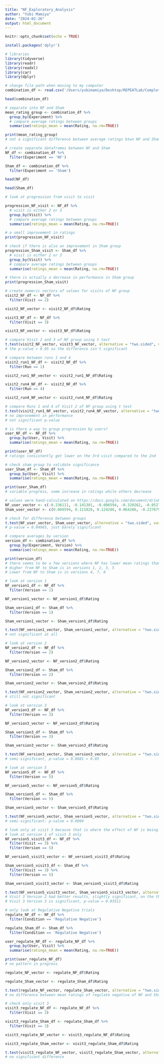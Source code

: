 ```yaml
---
title: "NF_Exploratory_Analysis"
author: "Yubi Mamiya"
date: "2024-02-26"
output: html_document
---
```


```r
knitr::opts_chunk$set(echo = TRUE)
```

```r
install.packages('dplyr')
```


```r
# libraries
library(tidyverse)
library(readr)
library(readxl)
library(car)
library(dplyr)
```

```r
# change file path when moving to my computer
combination_df <- read.csv('/Users/yubimamiya/Desktop/REPEATLab/CompleteCombination.csv')
```

```r
head(combination_df)
```


```r
# separate into NF and Sham
mean_rating_group <- combination_df %>%
  group_by(Experiment) %>%
  # compare average ratings between groups
  summarise(ratings_mean = mean(Rating, na.rm=TRUE))
```

```r
print(mean_rating_group)
# not a significant difference between average ratings btwn NF and Sham grops
```

```r
# create separate dataframes between NF and Sham
NF_df <- combination_df %>%
  filter(Experiment == 'NF')

Sham_df <- combination_df %>%
  filter(Experiment == 'Sham')
```

```r
head(NF_df)
```

```r
head(Sham_df)
```

```r
# look at progression from visit to visit

progression_NF_visit <- NF_df %>%
  # visit is either 2 or 3
  group_by(Visit) %>%
  # compare average ratings between groups
  summarise(ratings_mean = mean(Rating, na.rm=TRUE))
```

```r
# a small improvement in ratings
print(progression_NF_visit)
```

```r
# check if there is also an improvement in Sham group
progression_Sham_visit <- Sham_df %>%
  # visit is either 2 or 3
  group_by(Visit) %>%
  # compare average ratings between groups
  summarise(ratings_mean = mean(Rating, na.rm=TRUE))
```

```r
# there is actually a decrease in performance in Sham group
print(progression_Sham_visit)
```

```r
# create numeric vectors of values for visits of NF group
visit2_NF_df <- NF_df %>%
  filter(Visit == 2)

visit2_NF_vector <- visit2_NF_df$Rating

visit3_NF_df <- NF_df %>%
  filter(Visit == 3)

visit3_NF_vector <- visit3_NF_df$Rating
```

```r
# compare Visit 2 and 3 of NF group using t test
t.test(visit2_NF_vector, visit3_NF_vector, alternative = "two.sided", var.equal = FALSE)
# the p-value > 0.05 so the difference isn't significant
```

```r
# compare between runs 1 and 4
visit2_run1_NF_df <- visit2_NF_df %>%
  filter(Run == 1)

visit2_run1_NF_vector <- visit2_run1_NF_df$Rating

visit2_run4_NF_df <- visit2_NF_df %>%
  filter(Run == 4)

visit2_run4_NF_vector <- visit2_run4_NF_df$Rating
```

```r
# compare Runs 1 and 4 of Visit 2 of NF group using t test
t.test(visit2_run1_NF_vector, visit2_run4_NF_vector, alternative = "two.sided", var.equal = FALSE)
# no improvement in performance
# not significant p-value
```

```r
# is there a way to group progression by users?
user_NF_df <- NF_df %>%
  group_by(User, Visit) %>%
  summarise(ratings_mean = mean(Rating, na.rm=TRUE))
```

```r
print(user_NF_df)
# ratings consistently get lower on the 3rd visit compared to the 2nd
```

```r
# check sham group to validate significance
user_Sham_df <- Sham_df %>%
  group_by(User, Visit) %>%
  summarise(ratings_mean = mean(Rating, na.rm=TRUE))
```

```r
print(user_Sham_df)
# variable progress, some increase in ratings while others decrease
```

```r
# values were hand-calculated on https://docs.google.com/document/d/1xHXcrY7_3GIIV0I5f4gdofgbwGly8af3eWwzzSKIfIk/edit?usp=sharing
NF_user_vector <- c(-0.236111, -0.141301, -0.006594, -0.320262, -0.052748, -0.060563)
Sham_user_vector <- c(0.069594, 0.111828, 0.124286, 0.064286, -0.227679, 0.133914, -0.11533)
```

```r
# check for difference between groups
t.test(NF_user_vector, Sham_user_vector, alternative = "two.sided", var.equal = FALSE)
# p-value = 0.04965, just barely significant
```

```r
# compare averages by version
version_df <- combination_df %>%
  group_by(Experiment, Version) %>%
  summarise(ratings_mean = mean(Rating, na.rm=TRUE))
```

```r
print(version_df)
# there seems to be a few versions where NF has lower mean ratings than Sham
# Higher from NF to Sham is in versions 1, 2, 3, 5
# Lower from NF to Sham is in versions 4, 7, 8
```

```r
# look at version 1
NF_version1_df <- NF_df %>%
  filter(Version == 1)

NF_version1_vector <- NF_version1_df$Rating

Sham_version1_df <- Sham_df %>%
  filter(Version == 1)

Sham_version1_vector <- Sham_version1_df$Rating
```

```r
t.test(NF_version1_vector, Sham_version1_vector, alternative = "two.sided", var.equal = FALSE)
# not significant at all
```

```r
# look at version 2
NF_version2_df <- NF_df %>%
  filter(Version == 2)

NF_version2_vector <- NF_version2_df$Rating

Sham_version2_df <- Sham_df %>%
  filter(Version == 2)

Sham_version2_vector <- Sham_version2_df$Rating

t.test(NF_version2_vector, Sham_version2_vector, alternative = "two.sided", var.equal = FALSE)
# still not significant
```

```r
# look at version 3
NF_version3_df <- NF_df %>%
  filter(Version == 3)

NF_version3_vector <- NF_version3_df$Rating

Sham_version3_df <- Sham_df %>%
  filter(Version == 3)

Sham_version3_vector <- Sham_version3_df$Rating

t.test(NF_version3_vector, Sham_version3_vector, alternative = "two.sided", var.equal = FALSE)
# semi-significant, p-value = 0.0681 > 0.05
```

```r
# look at version 5
NF_version5_df <- NF_df %>%
  filter(Version == 5)

NF_version5_vector <- NF_version5_df$Rating

Sham_version5_df <- Sham_df %>%
  filter(Version == 5)

Sham_version5_vector <- Sham_version5_df$Rating

t.test(NF_version5_vector, Sham_version5_vector, alternative = "two.sided", var.equal = FALSE)
# semi-significant: p-value = 0.0804
```

```r
# look only at visit 3 because that is where the effect of NF is being demonstrated
# look at version 1 of visit 3 only
NF_version5_visit3_df <- NF_df %>%
  filter(Visit == 3) %>%
  filter(Version == 5)

NF_version5_visit3_vector <- NF_version5_visit3_df$Rating

Sham_version5_visit3_df <- Sham_df %>%
  filter(Visit == 3) %>%
  filter(Version == 5)

Sham_version5_visit3_vector <- Sham_version5_visit3_df$Rating

t.test(NF_version5_visit3_vector, Sham_version5_visit3_vector, alternative = "two.sided", var.equal = FALSE)
# Visit 3 Version 2 had better results, slightly significant, on the threshold, p-value = 0.005013
# Visit 3 Version 3 is significant, p-value = 0.03511

```

```r
# only look at Regulative Negative trials
regulate_NF_df <- NF_df %>%
  filter(Condition == 'Regulative Negative')

regulate_Sham_df <- Sham_df %>%
  filter(Condition == 'Regulative Negative')
```

```r
user_regulate_NF_df <- regulate_NF_df %>%
  group_by(User, Visit) %>%
  summarise(ratings_mean = mean(Rating, na.rm=TRUE))
```

```r
print(user_regulate_NF_df)
# no pattern in progress
```

```r
regulate_NF_vector <- regulate_NF_df$Rating
```

```r
regulate_Sham_vector <- regulate_Sham_df$Rating
```

```r
t.test(regulate_NF_vector, regulate_Sham_vector, alternative = "two.sided", var.equal = FALSE)
# no difference between mean ratings of regulate negative of NF and Sham group
```

```r
# check only visit 3
visit3_regulate_NF_df <- regulate_NF_df %>%
  filter(Visit == 3)

visit3_regulate_Sham_df <- regulate_Sham_df %>%
  filter(Visit == 3)

visit3_regulate_NF_vector <- visit3_regulate_NF_df$Rating

visit3_regulate_Sham_vector <- visit3_regulate_Sham_df$Rating
```

```r
t.test(visit3_regulate_NF_vector, visit3_regulate_Sham_vector, alternative = "two.sided", var.equal = FALSE)
# no significant difference
```

